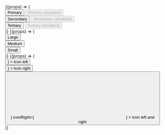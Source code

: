 


<Meta title="Molecules/Button" component={Button} />

<Canvas>
  <Story name="Variants">
    {(props) => (
      <Card>
        <CardBody>
          <div>
            <Button {...props} mb={4} mr={2}>
              Primary
            </Button>
            <Button {...props} mb={4} disabled>
              Primary (disabled)
            </Button>
          </div>
          <div>
            <Button {...props} variant="secondary" mb={4} mr={2}>
              Secondary
            </Button>
            <Button {...props} variant="secondary" mb={4} disabled>
              Secondary (disabled)
            </Button>
          </div>
          <div>
            <Button {...props} variant="tertiary" mr={2}>
              Tertiary
            </Button>
            <Button {...props} variant="tertiary" disabled>
              Tertiary (disabled)
            </Button>
          </div>
        </CardBody>
      </Card>
    )}
  </Story>
  <Story name="Sizes">
    {(props) => (
      <Card>
        <CardBody>
          <div>
            <Button {...props} mb={4} size="large">
              Large
            </Button>
          </div>
          <div>
            <Button {...props} mb={4}>
              Medium
            </Button>
          </div>
          <div>
            <Button {...props} size="small">
              Small
            </Button>
          </div>
        </CardBody>
      </Card>
    )}
  </Story>
  <Story name="Icons">
    {(props) => (
      <Card>
        <CardBody>
          <div>
            <Button
              {...props}
              mb={4}
              iconLeft={<SVG src={userIcon} stroke="white" />}
            >
              Icon left
            </Button>
          </div>
          <div>
            <Button
              {...props}
              mb={4}
              iconRight={<SVG src={userIcon} stroke="white" />}
            >
              Icon right
            </Button>
          </div>
          <div>
            <Button
              {...props}
              iconLeft={<SVG src={tickIcon} stroke="white" />}
              iconRight={<SVG src={userIcon} stroke="white" />}
            >
              Icon left and right
            </Button>
          </div>
        </CardBody>
      </Card>
    )}
  </Story>
</Canvas>
